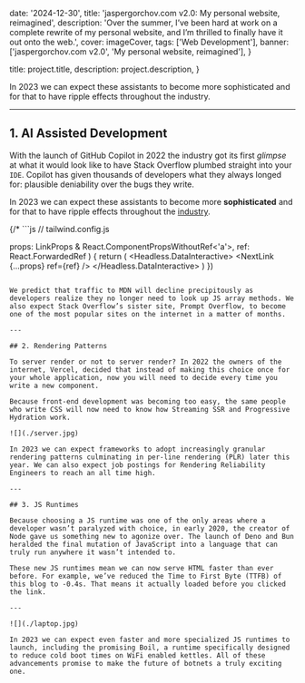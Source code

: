 
  date: '2024-12-30',
  title: 'jaspergorchov.com v2.0: My personal website, reimagined',
  description:
    'Over the summer, I’ve been hard at work on a complete rewrite of my personal website, and I’m thrilled to finally have it out onto the web.',
  cover: imageCover,
	tags: ['Web Development'],
	banner: ['jaspergorchov.com v2.0', 'My personal website, reimagined'],
}

  title: project.title,
  description: project.description,
}

In 2023 we can expect these assistants to become more sophisticated and for that to have ripple effects throughout the industry.

---

## 1. AI Assisted Development

With the launch of GitHub Copilot in 2022 the industry got its first _glimpse_ at what it would look like to have Stack Overflow plumbed straight into your `IDE`. Copilot has given thousands of developers what they always longed for: plausible deniability over the bugs they write.

In 2023 we can expect these assistants to become more **sophisticated** and for that to have ripple effects throughout the [industry](https://apple.com).

{/* ```js
// tailwind.config.js

  props: LinkProps & React.ComponentPropsWithoutRef<'a'>,
  ref: React.ForwardedRef<HTMLAnchorElement>
) {
  return (
    <Headless.DataInteractive>
      <NextLink {...props} ref={ref} />
    </Headless.DataInteractive>
  )
})
``` */}

We predict that traffic to MDN will decline precipitously as developers realize they no longer need to look up JS array methods. We also expect Stack Overflow’s sister site, Prompt Overflow, to become one of the most popular sites on the internet in a matter of months.

---

## 2. Rendering Patterns

To server render or not to server render? In 2022 the owners of the internet, Vercel, decided that instead of making this choice once for your whole application, now you will need to decide every time you write a new component.

Because front-end development was becoming too easy, the same people who write CSS will now need to know how Streaming SSR and Progressive Hydration work.

![](./server.jpg)

In 2023 we can expect frameworks to adopt increasingly granular rendering patterns culminating in per-line rendering (PLR) later this year. We can also expect job postings for Rendering Reliability Engineers to reach an all time high.

---

## 3. JS Runtimes

Because choosing a JS runtime was one of the only areas where a developer wasn’t paralyzed with choice, in early 2020, the creator of Node gave us something new to agonize over. The launch of Deno and Bun heralded the final mutation of JavaScript into a language that can truly run anywhere it wasn’t intended to.

These new JS runtimes mean we can now serve HTML faster than ever before. For example, we’ve reduced the Time to First Byte (TTFB) of this blog to -0.4s. That means it actually loaded before you clicked the link.

---

![](./laptop.jpg)

In 2023 we can expect even faster and more specialized JS runtimes to launch, including the promising Boil, a runtime specifically designed to reduce cold boot times on WiFi enabled kettles. All of these advancements promise to make the future of botnets a truly exciting one.
